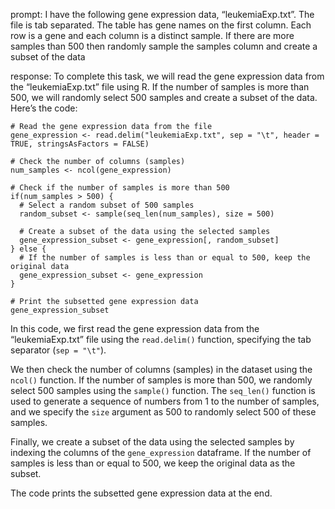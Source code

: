 prompt:
I have the following gene expression data, "leukemiaExp.txt". The file is tab separated. The table has gene names on the first column. Each row is a gene and each column is a distinct sample.  If there are more samples than 500 then randomly sample the samples column and create a subset of the data

response:
To complete this task, we will read the gene expression data from the "leukemiaExp.txt" file using R. If the number of samples is more than 500, we will randomly select 500 samples and create a subset of the data. Here's the code:

```
# Read the gene expression data from the file
gene_expression <- read.delim("leukemiaExp.txt", sep = "\t", header = TRUE, stringsAsFactors = FALSE)

# Check the number of columns (samples)
num_samples <- ncol(gene_expression)

# Check if the number of samples is more than 500
if(num_samples > 500) {
  # Select a random subset of 500 samples
  random_subset <- sample(seq_len(num_samples), size = 500)
  
  # Create a subset of the data using the selected samples
  gene_expression_subset <- gene_expression[, random_subset]
} else {
  # If the number of samples is less than or equal to 500, keep the original data
  gene_expression_subset <- gene_expression
}

# Print the subsetted gene expression data
gene_expression_subset
```

In this code, we first read the gene expression data from the "leukemiaExp.txt" file using the `read.delim()` function, specifying the tab separator (`sep = "\t"`).

We then check the number of columns (samples) in the dataset using the `ncol()` function. If the number of samples is more than 500, we randomly select 500 samples using the `sample()` function. The `seq_len()` function is used to generate a sequence of numbers from 1 to the number of samples, and we specify the `size` argument as 500 to randomly select 500 of these samples.

Finally, we create a subset of the data using the selected samples by indexing the columns of the `gene_expression` dataframe. If the number of samples is less than or equal to 500, we keep the original data as the subset.

The code prints the subsetted gene expression data at the end.
